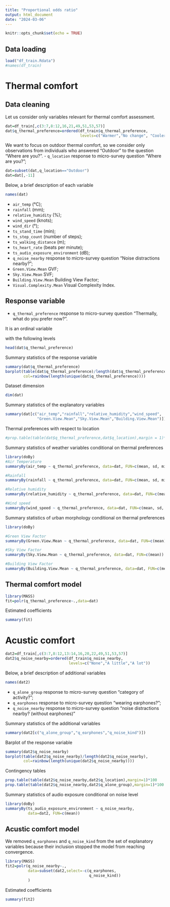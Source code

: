 ```yaml
---
title: "Proportional odds ratio"
output: html_document
date: "2024-03-06"
---
```


```r
knitr::opts_chunk$set(echo = TRUE)
```

## Data loading

```r
load("df_train.Rdata")
#names(df_train)
```

# Thermal comfort

## Data cleaning

Let us consider only variables relevant for thermal comfort assessment.

```r
dat=df_train[,c(3:7,8:12,16,21,49,51,53,57)]
dat$q_thermal_preference=ordered(df_train$q_thermal_preference,
                                 levels=c("Warmer","No change", "Cooler"))
```

We want to focus on outdoor thermal comfort, so we consider only observations from individuals who answered "Outdoor" to the question "Where are you?". 
- $\texttt{q_location}$ response to micro-survey question "Where are you?";


```r
dat=subset(dat,q_location=="Outdoor")
dat=dat[,-11]
```

Below, a brief description of each variable

```r
names(dat)
```

- $\texttt{air_temp}$ (°C);
- $\texttt{rainfall}$ (mm);
- $\texttt{relative_humidity}$ (%);
- $\texttt{wind_speed}$ (knots);
- $\texttt{wind_dir}$ (°);
- $\texttt{ts_stand_time}$ (min);
- $\texttt{ts_step_count}$ (number of steps);
- $\texttt{ts_walking_distance}$ (m);
- $\texttt{ts_heart_rate}$ (beats per minute);
- $\texttt{ts_audio_exposure_environment}$ (dB);
- $\texttt{q_noise_nearby}$ response to micro-survey question "Noise distractions nearby?";
- $\texttt{Green.View.Mean}$ GVF;
- $\texttt{Sky.View.Mean}$ SVF;
- $\texttt{Building.View.Mean}$ Building View Factor;
- $\texttt{Visual.Complexity.Mean}$ Visual Complexity Index.

## Response variable

- $\texttt{q_thermal_preference}$ response to micro-survey question "Thermally, what do you prefer now?".

It is an ordinal variable 

with the following levels

```r
head(dat$q_thermal_preference)
```

Summary statistics of the response variable

```r
summary(dat$q_thermal_preference)
barplot(table(dat$q_thermal_preference)/length(dat$q_thermal_preference),
        col=rainbow(length(unique(dat$q_thermal_preference))))
```

Dataset dimension

```r
dim(dat)
```


Summary statistics of the explanatory variables

```r
summary(dat[c("air_temp","rainfall","relative_humidity","wind_speed",
              "Green.View.Mean","Sky.View.Mean","Building.View.Mean")])
```

Thermal preferences with respect to location


```r
#prop.table(table(dat$q_thermal_preference,dat$q_location),margin = 1)*100
```

Summary statistics of weather variables conditional on thermal preferences

```r

library(doBy)
#Air Temperature
summaryBy(air_temp ~ q_thermal_preference, data=dat, FUN=c(mean, sd, min, max))

#Rainfall
summaryBy(rainfall ~ q_thermal_preference, data=dat, FUN=c(mean, sd, min, max))

#Relative humidity
summaryBy(relative_humidity ~ q_thermal_preference, data=dat, FUN=c(mean, sd, min, max))

#Wind speed
summaryBy(wind_speed ~ q_thermal_preference, data=dat, FUN=c(mean, sd, min, max))

```

Summary statistics of urban morphology conditional on thermal preferences

```r

library(doBy)

#Green View Factor
summaryBy(Green.View.Mean ~ q_thermal_preference, data=dat, FUN=c(mean))

#Sky View Factor
summaryBy(Sky.View.Mean ~ q_thermal_preference, data=dat, FUN=c(mean))

#Building View Factor
summaryBy(Building.View.Mean ~ q_thermal_preference, data=dat, FUN=c(mean))

```

## Thermal comfort model

```r
library(MASS)
fit=polr(q_thermal_preference~.,data=dat)
```

Estimated coefficients

```r
summary(fit)
```

# Acustic comfort

```r
dat2=df_train[,c(3:7,8:12,13:14,16,20,22,49,51,53,57)]
dat2$q_noise_nearby=ordered(df_train$q_noise_nearby,
                            levels=c("None","A little","A lot"))
```

Below, a brief description of additional variables

```r
names(dat2)
```

- $\texttt{q_alone_group}$ response to micro-survey question "category of activity?";
- $\texttt{q_earphones}$ response to micro-survey question "wearing earphones?";
- $\texttt{q_noise_nearby}$ response to micro-survey question "noise distractions nearby? (without earphones)"

Summary statistics of the additional variables

```r
summary(dat2[c("q_alone_group","q_earphones","q_noise_kind")])
```

Barplot of the response variable

```r
summary(dat2$q_noise_nearby)
barplot(table(dat2$q_noise_nearby)/length(dat2$q_noise_nearby),
        col=rainbow(length(unique(dat2$q_noise_nearby))))
```

Contingency tables

```r
prop.table(table(dat2$q_noise_nearby,dat2$q_location),margin=1)*100
prop.table(table(dat2$q_noise_nearby,dat2$q_alone_group),margin=1)*100

```

Summary statistics of audio exposure conditional on noise level

```r
library(doBy)
summaryBy(ts_audio_exposure_environment ~ q_noise_nearby, 
          data=dat2, FUN=c(mean))

```

## Acustic comfort model

We removed $\texttt{q_earphones}$ and $\texttt{q_noise_kind}$ from the set of explanatory variables because their inclusion stopped the model from reaching convergence.

```r
library(MASS)
fit2=polr(q_noise_nearby~.,
          data=subset(dat2,select=-c(q_earphones, 
                                     q_noise_kind))
          )
```

Estimated coefficients

```r
summary(fit2)
```

<!-- ```{r} -->
<!-- ind1=which(dat2$q_earphones=="Not applicable") -->
<!-- ind2=which(dat2$q_noise_kind=="Not applicable") -->
<!-- sum(ind1!=ind2) -->
<!-- ``` -->

<!-- Let us fit a model considering only individuals not answering "Not applicable" to the above  -->

<!-- ```{r} -->
<!-- dat3=dat2[-ind1,] -->
<!-- dat3$q_earphones=droplevels(dat3$q_earphones) -->
<!-- dat3$q_noise_kind=droplevels(dat3$q_noise_kind) -->
<!-- fit3=polr(q_noise_nearby~., -->
<!--           data=dat3 -->
<!--           ) -->
<!-- ``` -->

<!-- Estimated coefficients -->

<!-- ```{r} -->
<!-- summary(fit2) -->
<!-- ``` -->
